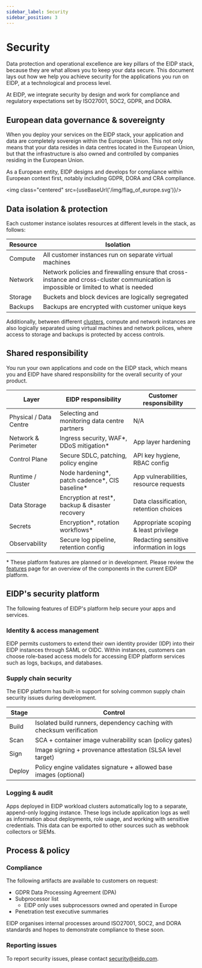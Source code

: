 ```yaml
---
sidebar_label: Security
sidebar_position: 3
---
```


# Security

Data protection and operational excellence are key pillars of the EIDP stack, because they are what allows you to keep your data secure.
This document lays out how we help you achieve security for the applications you run on EIDP, at a technological and process level.

At EIDP, we integrate security by design and work for compliance and regulatory expectations set by ISO27001, SOC2, GDPR, and DORA.

## European data governance & sovereignty

When you deploy your services on the EIDP stack, your application and data are completely sovereign within the European Union.
This not only means that your data resides in data centres located in the European Union, but that the infrastructure is also owned and controlled by companies residing in the European Union.

As a European entity, EIDP designs and develops for compliance within European context first, notably including GDPR, DORA and CRA compliance.


<img class="centered" src={useBaseUrl('/img/flag_of_europe.svg')}/>

## Data isolation & protection

Each customer instance isolates resources at different levels in the stack, as follows:

| Resource | Isolation                                                                                                                              |
|----------|----------------------------------------------------------------------------------------------------------------------------------------|
| Compute  | All customer instances run on separate virtual machines                                                                                |
| Network  | Network policies and firewalling ensure that cross-instance and cross-cluster communication is impossible or limited to what is needed |
| Storage  | Buckets and block devices are logically segregated                                                                                     |
| Backups  | Backups are encrypted with customer unique keys                                                                                        |

Additionally, between different [clusters](./overview), compute and network instances are also logically separated using virtual machines and network polices, where access to storage and backups is protected by access controls.

## Shared responsibility

You run your own applications and code on the EIDP stack, which means you and EIDP have shared responsibility for the overall security of your product.

| Layer                  | EIDP responsibility                               | Customer responsibility                 |
|------------------------|---------------------------------------------------|-----------------------------------------|
| Physical / Data Centre | Selecting and monitoring data centre partners     | N/A                                     |
| Network & Perimeter    | Ingress security, WAF\*, DDoS mitigation\*        | App layer hardening                     |
| Control Plane          | Secure SDLC, patching, policy engine              | API key hygiene, RBAC config            |
| Runtime / Cluster      | Node hardening\*, patch cadence\*, CIS baseline\* | App vulnerabilities, resource requests  |
| Data Storage           | Encryption at rest\*, backup & disaster recovery  | Data classification, retention choices  |
| Secrets                | Encryption\*, rotation workflows\*                | Appropriate scoping & least privilege   |
| Observability          | Secure log pipeline, retention config             | Redacting sensitive information in logs |

\* These platform features are planned or in development.
Please review the [features](./features) page for an overview of the components in the current EIDP platform.

## EIDP's security platform

The following features of EIDP's platform help secure your apps and services.

### Identity & access management

EIDP permits customers to extend their own identity provider (IDP) into their EIDP instances through SAML or OIDC.
Within instances, customers can choose role-based access models for accessing EIDP platform services such as logs, backups, and databases.

### Supply chain security

The EIDP platform has built-in support for solving common supply chain security issues during development.

| Stage  | Control                                                               |
|--------|-----------------------------------------------------------------------|
| Build  | Isolated build runners, dependency caching with checksum verification |
| Scan   | SCA + container image vulnerability scan (policy gates)               |
| Sign   | Image signing + provenance attestation (SLSA level target)            |
| Deploy | Policy engine validates signature + allowed base images (optional)    |

### Logging & audit

Apps deployed in EIDP workload clusters automatically log to a separate, append-only logging instance.
These logs include application logs as well as information about deployments, role usage, and working with sensitive credentials.
This data can be exported to other sources such as webhook collectors or SIEMs.

## Process & policy

### Compliance

The following artifacts are available to customers on request:

* GDPR Data Processing Agreement (DPA)
* Subprocessor list
  * EIDP only uses subprocessors owned and operated in Europe
* Penetration test executive summaries

EIDP organises internal processes around ISO27001, SOC2, and DORA standards and hopes to demonstrate compliance to these soon.

### Reporting issues

To report security issues, please contact [security@eidp.com](mailto:security@eidp.com).
